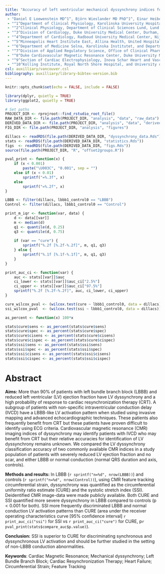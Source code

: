 ```yaml
---
title: "Accuracy of left ventricular mechanical dyssynchrony indices for mechanical characteristics of left bundle branch block using cardiovascular magnetic resonance feature tracking"
author:
 - "Daniel E Loewenstein MD^1^, Björn Wieslander MD PhD^1^, Einar Heiberg PhD^2^, Jimmy Axelsson MD^1^, Igor Klem MD^3^, Robin Nijveldt MD PhD^4^, Erik B Schelbert MSc MD^5^, Peder Sörensson MD PhD^6^, Andreas Sigfridsson PhD^1^, David G Strauss MD^7^,\nRaymond J Kim MD^8^, Brett D Atwater MD^9^, Martin Ugander MD PhD^1,10^"
 - "^1^Department of Clinical Physiology, Karolinska University Hospital, and Karolinska Institutet, Stockholm, Sweden"
 - "^2^Clinical Physiology, Department of Clinical Sciences Lund, Lund University, Skåne University Hospital, Lund, Sweden"
 - "^3^Division of Cardiology, Duke University Medical Center, Durham, NC, USA"
 - "^4^Department of Cardiology, Radboud University Medical Center, Nijmegen, the Netherlands"
 - "^5^Minneapolis Heart Institute East, Allina Health, United Hospital, St. Paul, MN, USA"
 - "^6^Department of Medicine Solna, Karolinska Institutet, and Department of Cardiology, Karolinska University Hospital, Solna, Stockholm, Sweden"
 - "^7^Division of Applied Regulatory Science, Office of Clinical Pharmacology, Office of Translational Sciences, Center for Drug Evaluation and Research, U.S. Food and Drug Administration, Silver Spring, MD, USA"
 - "^8^Duke Cardiovascular Magnetic Resonance Center, Duke University Medical Center, Durham, NC, USA"
 - "^9^Section of Cardiac Electrophysiology, Inova Schar Heart and Vascular, Fairfax, VA, USA"
 - "^10^Kolling Institute, Royal North Shore Hospital, and University of Sydney, Sydney, Australia"
csl: auxilliary/vancouver.csl
bibliography: auxilliary/library-bibtex-version.bib
---
```


```r
knitr::opts_chunk$set(echo = FALSE, include = FALSE)
```

```r
library(dplyr, quietly = TRUE)
library(ggplot2, quietly = TRUE)
```

```r
# Set paths
PROJECT_DIR <- rprojroot::find_rstudio_root_file()
RAW_DATA_DIR <- file.path(PROJECT_DIR, "analysis", "data", "raw_data")
DERIVED_DATA_DIR <- file.path(PROJECT_DIR, "analysis", "data", "derived_data")
FIG_DIR <- file.path(PROJECT_DIR, "analysis", "figures")
```

```r
dillacs <- readRDS(file.path(DERIVED_DATA_DIR, "dyssynchrony_data.Rds"))
stats <- readRDS(file.path(DERIVED_DATA_DIR, "statistics.Rds"))
figs  <- readRDS(file.path(DERIVED_DATA_DIR, "figs.Rds"))
source(file.path(PROJECT_DIR, "R", "offset2groups.R"))
```

```r
pval_print <- function(x) {
    if (x < 0.001)
        paste("\U003C", "0.001", sep = "")
    else if (x < 0.01)
        sprintf("=%.3f", x)
    else
        sprintf("=%.2f", x)
}
```

```r
LBBB <- filter(dillacs, lbbb1_control0 == "LBBB")
Control <- filter(dillacs, lbbb1_control0 == "Control")

print_m_iqr <- function(var, data) {
    d <- data[[var]]
    m <- median(d)
    q1 <- quantile(d, 0.25)
    q3 <- quantile(d, 0.75)
    
    if (var == "cure") {
        sprintf("%.2f [%.2f-%.2f]", m, q1, q3)
    } else {
        sprintf("%.1f [%.1f-%.1f]", m, q1, q3)
    }
}

print_auc_ci <- function(var) {
    auc <- stats[[var]]$auc
    ci_lower <- stats[[var]]$auc_ci["2.5%"]
    ci_upper <- stats[[var]]$auc_ci["97.5%"]
    sprintf("%.2f [%.2f-%.2f]", auc, ci_lower, ci_upper)
}

cure_wilcox_pval <- (wilcox.test(cure ~ lbbb1_control0, data = dillacs))$p.value
ssi_wilcox_pval  <- (wilcox.test(ssi ~ lbbb1_control0, data = dillacs))$p.value

as_percent <- function(x) 100*x

stats$cure$sens <- as_percent(stats$cure$sens)
stats$cure$spec <- as_percent(stats$cure$spec)
stats$cure$cisens <- as_percent(stats$cure$cisens)
stats$cure$cispec <- as_percent(stats$cure$cispec)
stats$ssi$sens <- as_percent(stats$ssi$sens)
stats$ssi$spec <- as_percent(stats$ssi$spec)
stats$ssi$cisens <- as_percent(stats$ssi$cisens)
stats$ssi$cispec <- as_percent(stats$ssi$cispec)

```

\newpage

# Abstract
**Aims:** More than 90% of patients with left bundle branch block (LBBB) and reduced left
ventricular (LV) ejection fraction have LV dyssynchrony and a high probability
of response to cardiac resynchronization therapy (CRT). A subgroup of patients
with non-specific intraventricular conduction delay (IVCD) have a LBBB-like LV
activation pattern when studied using invasive mapping and advanced
echocardiographic techniques. These patients also frequently benefit from CRT
but these patients have proven difficult to identify using ECG criteria.
Cardiovascular magnetic resonance (CMR) imaging indices of dyssynchrony may
identify patients with IVCD who may benefit from CRT but their relative
accuracies for identification of LV dyssynchrony remains unknown. We compared the
LV dyssynchrony classification accuracy of two commonly available CMR indices
in a study population of patients with severely reduced LV ejection fraction
and no scar, and either LBBB or normal conduction (normal QRS duration and
axis, controls).

**Methods and results:** In LBBB (`r sprintf("n=%d", nrow(LBBB))`) and controls
(`r sprintf("n=%d", nrow(Control))`), using CMR feature tracking circumferential
strain, dyssynchrony was quantified as the circumferential uniformity ratio
estimate (CURE) and the systolic stretch index (SSI). Deidentified CMR
image-data were made publicly available. Both CURE and SSI quantified more
severe dyssynchrony in LBBB compared to controls (p${<}0.001$ for both). SSI
more frequently discriminated LBBB and normal conduction LV activation patterns
than CURE (area under the receiver operating characteristics curve [95%
confidence interval] `r print_auc_ci("ssi")` for SSI vs `r print_auc_ci("cure")`
for CURE, p`r pval_print(stats$compare_auc$p.value)`).

**Conclusion:** SSI is superior to CURE for discriminating synchronous and
dyssynchronous LV activation and should be further studied in the setting of
non-LBBB conduction abnormalities.

**Keywords**: Cardiac Magnetic Resonance; Mechanical dyssynchrony; Left Bundle
Branch Block; Cardiac Resynchronization Therapy; Heart Failure; Circumferential
Strain; Feature Tracking